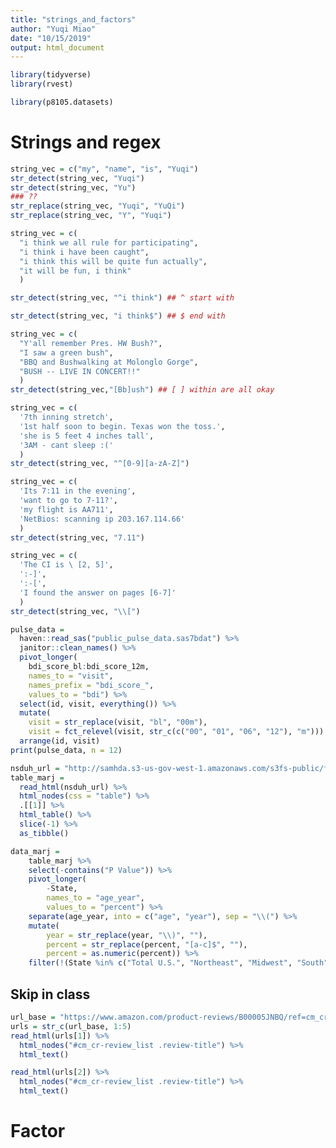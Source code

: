 ```yaml
---
title: "strings_and_factors"
author: "Yuqi Miao"
date: "10/15/2019"
output: html_document
---
```


```r
library(tidyverse)
library(rvest)
```

```r
library(p8105.datasets)
```


# Strings and regex

```r
string_vec = c("my", "name", "is", "Yuqi")
str_detect(string_vec, "Yuqi")
str_detect(string_vec, "Yu")
### ??
str_replace(string_vec, "Yuqi", "YuQi")
str_replace(string_vec, "Y", "Yuqi")

```

```r
string_vec = c(
  "i think we all rule for participating",
  "i think i have been caught",
  "i think this will be quite fun actually",
  "it will be fun, i think"
  )

str_detect(string_vec, "^i think") ## ^ start with

str_detect(string_vec, "i think$") ## $ end with

string_vec = c(
  "Y'all remember Pres. HW Bush?",
  "I saw a green bush",
  "BBQ and Bushwalking at Molonglo Gorge",
  "BUSH -- LIVE IN CONCERT!!"
  )
str_detect(string_vec,"[Bb]ush") ## [ ] within are all okay
```


```r
string_vec = c(
  '7th inning stretch',
  '1st half soon to begin. Texas won the toss.',
  'she is 5 feet 4 inches tall',
  '3AM - cant sleep :('
  )
str_detect(string_vec, "^[0-9][a-zA-Z]") 
```


```r
string_vec = c(
  'Its 7:11 in the evening',
  'want to go to 7-11?',
  'my flight is AA711',
  'NetBios: scanning ip 203.167.114.66'
  )
str_detect(string_vec, "7.11") 
```


```r
string_vec = c(
  'The CI is \ [2, 5]',
  ':-]',
  ':-[',
  'I found the answer on pages [6-7]'
  )
str_detect(string_vec, "\\[")
```

```r
pulse_data = 
  haven::read_sas("public_pulse_data.sas7bdat") %>%
  janitor::clean_names() %>%
  pivot_longer(
    bdi_score_bl:bdi_score_12m,
    names_to = "visit", 
    names_prefix = "bdi_score_",
    values_to = "bdi") %>%
  select(id, visit, everything()) %>%
  mutate(
    visit = str_replace(visit, "bl", "00m"),
    visit = fct_relevel(visit, str_c(c("00", "01", "06", "12"), "m"))) %>% ## str_c 
  arrange(id, visit)
print(pulse_data, n = 12)

```




```r
nsduh_url = "http://samhda.s3-us-gov-west-1.amazonaws.com/s3fs-public/field-uploads/2k15StateFiles/NSDUHsaeShortTermCHG2015.htm"
table_marj = 
  read_html(nsduh_url) %>% 
  html_nodes(css = "table") %>% 
  .[[1]] %>%
  html_table() %>%
  slice(-1) %>%
  as_tibble()
```
```r
data_marj = 
    table_marj %>%
    select(-contains("P Value")) %>%
    pivot_longer(
        -State,
        names_to = "age_year", 
        values_to = "percent") %>% 
    separate(age_year, into = c("age", "year"), sep = "\\(") %>%
    mutate(
        year = str_replace(year, "\\)", ""),
        percent = str_replace(percent, "[a-c]$", ""),
        percent = as.numeric(percent)) %>%
    filter(!(State %in% c("Total U.S.", "Northeast", "Midwest", "South", "West")))

```

## Skip in class
```r
url_base = "https://www.amazon.com/product-reviews/B00005JNBQ/ref=cm_cr_arp_d_viewopt_rvwer?ie=UTF8&reviewerType=avp_only_reviews&sortBy=recent&pageNumber="
urls = str_c(url_base, 1:5)
read_html(urls[1]) %>% 
  html_nodes("#cm_cr-review_list .review-title") %>%
  html_text()

read_html(urls[2]) %>% 
  html_nodes("#cm_cr-review_list .review-title") %>%
  html_text()


```




# Factor



















